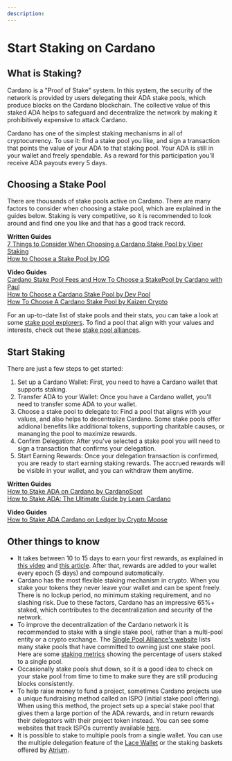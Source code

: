 ```yaml
---
description: 
---
```

# Start Staking on Cardano 

## What is Staking?
Cardano is a "Proof of Stake" system. In this system, the security of the network is provided by users delegating their ADA stake pools, which produce blocks on the Cardano blockchain. The collective value of this staked ADA helps to safeguard and decentralize the network by making it prohibitively expensive to attack Cardano. 

Cardano has one of the simplest staking mechanisms in all of cryptocurrency. To use it: find a stake pool you like, and sign a transaction that points the value of your ADA to that staking pool. Your ADA is still in your wallet and freely spendable. As a reward for this participation you'll receive ADA payouts every 5 days. 

## Choosing a Stake Pool
There are thousands of stake pools active on Cardano. There are many factors to consider when choosing a stake pool, which are explained in the guides below. Staking is very competitive, so it is recommended to look around and find one you like and that has a good track record. 

**Written Guides**  
[7 Things to Consider When Choosing a Cardano Stake Pool by Viper Staking](https://viperstaking.com/ada-pools/choosing-a-pool/)  
[How to Choose a Stake Pool by IOG](https://iohk.zendesk.com/hc/en-us/articles/900002174303-How-to-choose-a-stake-pool)

**Video Guides**  
[Cardano Stake Pool Fees and How To Choose a StakePool by Cardano with Paul](https://www.youtube.com/watch?v=ksdVA15meHw)  
[How to Choose a Cardano Stake Pool by Dev Pool](https://www.youtube.com/watch?v=h3Eh8WCE5RA)  
[How To Choose A Cardano Stake Pool by Kaizen Crypto](https://www.youtube.com/watch?v=y6Eo8xBYqoA)

For an up-to-date list of stake pools and their stats, you can take a look at some [stake pool explorers](). To find a pool that align with your values and interests, check out these [stake pool alliances](). 

## Start Staking
There are just a few steps to get started:
1. Set up a Cardano Wallet: First, you need to have a Cardano wallet that supports staking. 
2. Transfer ADA to your Wallet: Once you have a Cardano wallet, you'll need to transfer some ADA to your wallet. 
3. Choose a stake pool to delegate to: Find a pool that aligns with your values, and also helps to decentralize Cardano. Some stake pools offer addional benefits like additional tokens, supporting charitable causes, or mananging the pool to maximize rewards. 
4. Confirm Delegation: After you've selected a stake pool you will need to sign a transaction that confirms your delegation. 
5. Start Earning Rewards: Once your delegation transaction is confirmed, you are ready to start earning staking rewards. The accrued rewards will be visible in your wallet, and you can withdraw them anytime. 

**Written Guides**  
[How to Stake ADA on Cardano by CardanoSpot](https://cardanospot.io/news/how-to-stake-ada-on-cardano-a-guide-0)  
[How to Stake ADA: The Ultimate Guide by Learn Cardano](https://learncardano.io/how-to-easily-stake-ada-cardano-stake-pool/)

**Video Guides**  
[How to Stake ADA Cardano on Ledger by Crypto Moose](https://www.youtube.com/watch?v=EUkV5aEoGc4)

## Other things to know
- It takes between 10 to 15 days to earn your first rewards, as explained in [this video](https://www.youtube.com/watch?v=eI-cN3itXVo) and [this article](https://medium.com/@cryptofay/When-will-i-get-cardano-staking-rewards-timeline-55db6c077caa). After that, rewards are added to your wallet every epoch (5 days) and compound automatically.
- Cardano has the most flexible staking mechanism in crypto. When you stake your tokens they never leave your wallet and can be spent freely. There is no lockup period, no minimum staking requirement, and no slashing risk. Due to these factors, Cardano has an impressive 65%+ staked, which contributes to the decentralization and security of the network.
- To improve the decentralization of the Cardano network it is recommended to stake with a single stake pool, rather than a multi-pool entity or a crypto exchange. The [Single Pool Alliance's website](https://singlepoolalliance.net/) lists many stake pools that have committed to owning just one stake pool. Here are some [staking metrics](https://cexplorer.io/groups) showing the percentage of users staked to a single pool. 
- Occasionally stake pools shut down, so it is a good idea to check on your stake pool from time to time to make sure they are still producing blocks consistently. 
- To help raise money to fund a project, sometimes Cardano projects use a unique fundraising method called an ISPO (initial stake pool offering). When using this method, the project sets up a special stake pool that gives them a large portion of the ADA rewards, and in return rewards their delegators with their project token instead. You can see some websites that track ISPOs currently available [here](). 
- It is possible to stake to multiple pools from a single wallet. You can use the multiple delegation feature of the [Lace Wallet](https://www.lace.io/) or the staking baskets offered by [Atrium]().
